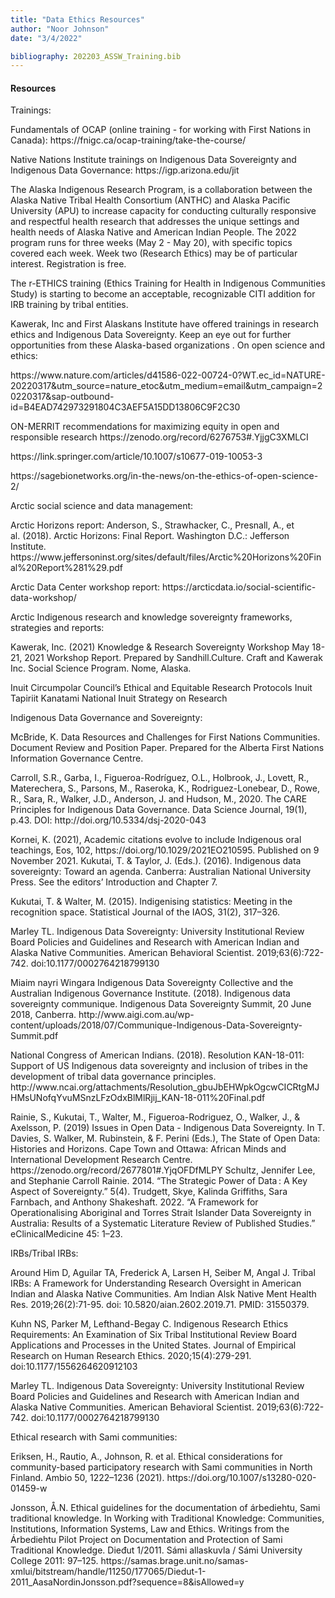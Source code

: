 ```yaml
---
title: "Data Ethics Resources"
author: "Noor Johnson"
date: "3/4/2022"

bibliography: 202203_ASSW_Training.bib
---
```


#### Resources

Trainings:

Fundamentals of OCAP (online training - for working with First Nations in Canada): https://fnigc.ca/ocap-training/take-the-course/

Native Nations Institute trainings on Indigenous Data Sovereignty and Indigenous Data Governance: https://igp.arizona.edu/jit

The Alaska Indigenous Research Program, is a collaboration between the Alaska Native Tribal Health Consortium (ANTHC) and Alaska Pacific University (APU) to increase capacity for conducting culturally responsive and respectful health research that addresses the unique settings and health needs of Alaska Native and American Indian People. The 2022 program runs for three weeks (May 2 - May 20), with specific topics covered each week. Week two (Research Ethics) may be of particular interest. Registration is free.

The r-ETHICS training (Ethics Training for Health in Indigenous Communities Study) is starting to become an acceptable, recognizable CITI addition for IRB training by tribal entities.

Kawerak, Inc and First Alaskans Institute have offered trainings in research ethics and Indigenous Data Sovereignty. Keep an eye out for further opportunities from these Alaska-based organizations
.
On open science and ethics:

https://www.nature.com/articles/d41586-022-00724-0?WT.ec_id=NATURE-20220317&utm_source=nature_etoc&utm_medium=email&utm_campaign=20220317&sap-outbound-id=B4EAD742973291804C3AEF5A15DD13806C9F2C30

ON-MERRIT recommendations for maximizing equity in open and responsible research  https://zenodo.org/record/6276753#.YjjgC3XMLCI

https://link.springer.com/article/10.1007/s10677-019-10053-3

https://sagebionetworks.org/in-the-news/on-the-ethics-of-open-science-2/


Arctic social science and data management:

Arctic Horizons report: 
Anderson, S., Strawhacker, C., Presnall, A., et al. (2018). Arctic Horizons: Final Report. Washington D.C.: Jefferson Institute.  https://www.jeffersoninst.org/sites/default/files/Arctic%20Horizons%20Final%20Report%281%29.pdf

Arctic Data Center workshop report: 
https://arcticdata.io/social-scientific-data-workshop/


Arctic Indigenous research and knowledge sovereignty frameworks, strategies and reports:

Kawerak, Inc. (2021) Knowledge & Research Sovereignty Workshop May 18-21, 2021 Workshop Report. Prepared by Sandhill.Culture. Craft and Kawerak Inc. Social Science Program. Nome, Alaska.

Inuit Circumpolar Council’s Ethical and Equitable Research Protocols
Inuit Tapiriit Kanatami National Inuit Strategy on Research

Indigenous Data Governance and Sovereignty:

McBride, K. Data Resources and Challenges for First Nations Communities. Document Review and Position Paper. Prepared for the Alberta First Nations Information Governance Centre. 

Carroll, S.R., Garba, I., Figueroa-Rodríguez, O.L., Holbrook, J., Lovett, R., Materechera, S., Parsons, M., Raseroka, K., Rodriguez-Lonebear, D., Rowe, R., Sara, R., Walker, J.D., Anderson, J. and Hudson, M., 2020. The CARE Principles for Indigenous Data Governance.  Data Science Journal, 19(1), p.43. DOI: http://doi.org/10.5334/dsj-2020-043

Kornei, K. (2021), Academic citations evolve to include Indigenous oral teachings, Eos, 102, https://doi.org/10.1029/2021EO210595. Published on 9 November 2021.
Kukutai, T. & Taylor, J. (Eds.). (2016). Indigenous data sovereignty: Toward an agenda. Canberra: Australian National University Press. See the editors’ Introduction and
Chapter 7.

Kukutai, T. & Walter, M. (2015). Indigenising statistics: Meeting in the recognition space.
Statistical Journal of the IAOS, 31(2), 317–326.

Marley TL. Indigenous Data Sovereignty: University Institutional Review Board Policies and Guidelines and Research with American Indian and Alaska Native Communities. American Behavioral Scientist. 2019;63(6):722-742. doi:10.1177/0002764218799130
  
Miaim nayri Wingara Indigenous Data Sovereignty Collective and the Australian
Indigenous Governance Institute. (2018). Indigenous data sovereignty communique.
Indigenous Data Sovereignty Summit, 20 June 2018, Canberra. 
http://www.aigi.com.au/wp-content/uploads/2018/07/Communique-Indigenous-Data-Sovereignty-Summit.pdf   

National Congress of American Indians. (2018). Resolution KAN-18-011: Support of US
Indigenous data sovereignty and inclusion of tribes in the development of tribal data
governance principles. http://www.ncai.org/attachments/Resolution_gbuJbEHWpkOgcwCICRtgMJHMsUNofqYvuMSnzLFzOdxBlMlRjij_KAN-18-011%20Final.pdf  

Rainie, S., Kukutai, T., Walter, M., Figueroa-Rodriguez, O., Walker, J., & Axelsson, P. (2019) Issues in Open Data - Indigenous Data Sovereignty. In T. Davies, S. Walker, M. Rubinstein, & F. Perini (Eds.), The State of Open Data: Histories and Horizons. Cape Town and Ottawa: African Minds and International Development Research Centre. https://zenodo.org/record/2677801#.YjqOFDfMLPY
Schultz, Jennifer Lee, and Stephanie Carroll Rainie. 2014. “The Strategic Power of Data : A Key Aspect of Sovereignty.” 5(4).
Trudgett, Skye, Kalinda Griffiths, Sara Farnbach, and Anthony Shakeshaft. 2022. “A Framework for Operationalising Aboriginal and Torres Strait Islander Data Sovereignty in Australia: Results of a Systematic Literature Review of Published Studies.” eClinicalMedicine 45: 1–23.



IRBs/Tribal IRBs:

Around Him D, Aguilar TA, Frederick A, Larsen H, Seiber M, Angal J. Tribal IRBs: A Framework for Understanding Research Oversight in American Indian and Alaska Native Communities. Am Indian Alsk Native Ment Health Res. 2019;26(2):71-95. doi: 10.5820/aian.2602.2019.71. PMID: 31550379.

Kuhn NS, Parker M, Lefthand-Begay C. Indigenous Research Ethics Requirements: An Examination of Six Tribal Institutional Review Board Applications and Processes in the United States. Journal of Empirical Research on Human Research Ethics. 2020;15(4):279-291. doi:10.1177/1556264620912103
  
Marley TL. Indigenous Data Sovereignty: University Institutional Review Board Policies and Guidelines and Research with American Indian and Alaska Native Communities. American Behavioral Scientist. 2019;63(6):722-742. doi:10.1177/0002764218799130

Ethical research with Sami communities:
 
Eriksen, H., Rautio, A., Johnson, R. et al. Ethical considerations for community-based participatory research with Sami communities in North Finland. Ambio 50, 1222–1236 (2021). https://doi.org/10.1007/s13280-020-01459-w
 
Jonsson, Å.N. Ethical guidelines for the documentation of árbediehtu, Sami traditional knowledge. In Working with Traditional Knowledge: Communities, Institutions, Information Systems, Law and Ethics. Writings from the Árbediehtu Pilot Project on Documentation and Protection of Sami Traditional Knowledge. Dieđut 1/2011. Sámi allaskuvla / Sámi University College 2011: 97–125. https://samas.brage.unit.no/samas-xmlui/bitstream/handle/11250/177065/Diedut-1-2011_AasaNordinJonsson.pdf?sequence=8&isAllowed=y

